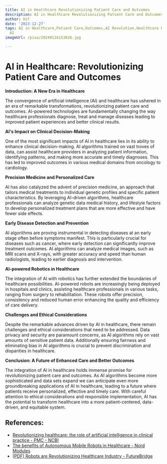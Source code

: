 ```yaml
---
title: AI in Healthcare Revolutionizing Patient Care and Outcomes
description: AI in Healthcare Revolutionizing Patient Care and Outcomes
author: Usf
date: '2023-12-27'
tags: AI in Healthcare,Patient Care,Outcomes,AI Revolution,Healthcare Revolution,Medical
  AI
imageUrl: /pixa/20240116153826.jpg

---
```

#  AI in Healthcare:  Revolutionizing Patient Care and  Outcomes

**Introduction: A New Era in Healthcare**

The convergence of artificial intelligence (AI) and healthcare  has ushered in an era  of remarkable transformations, revolutionizing  patient  care and  outcomes. AI-powered technologies are fundamentally changing the way healthcare professionals diagnose, treat and manage  diseases  leading to improved patient experiences and better clinical results.

**AI's Impact on Clinical Decision-Making**

One of the most significant impacts of AI in healthcare  lies in its ability to enhance clinical decision-making. AI algorithms trained on vast  troves  of  data,  can assist healthcare providers in analyzing  patient information, identifying  patterns, and making more accurate and timely diagnoses. This has led to improved outcomes in various medical domains from oncology to cardiology.

**Precision  Medicine and Personalized Care**

AI has  also  catalyzed the advent of precision medicine, an approach that tailors medical treatments to individual genetic profiles and specific patient characteristics. By leveraging AI-driven algorithms, healthcare professionals can analyze genetic  data  medical history, and lifestyle factors to  develop personalized treatment plans that are more effective and have fewer side effects.

**Early Disease Detection and Prevention**

AI algorithms are proving instrumental in detecting  diseases at an early stage often before symptoms manifest. This is particularly crucial for diseases such as cancer, where early detection  can significantly improve treatment outcomes. AI algorithms can analyze medical images, such as MRI scans and X-rays, with greater accuracy and speed than human radiologists, leading to earlier diagnosis and intervention.

**AI-powered Robotics in Healthcare**

The integration of AI with robotics has further extended the boundaries  of healthcare possibilities. AI-powered  robots are increasingly being deployed in hospitals and clinics, assisting  healthcare professionals in various tasks, ranging from surgery to rehabilitation. These robots offer precision, consistency and reduced human error enhancing the quality and efficiency of  care  delivery.

**Challenges and Ethical Considerations**

Despite the remarkable advances  driven by AI in  healthcare, there remain challenges and ethical considerations that need to be addressed. Data privacy  and security are  paramount  concerns, as AI algorithms  rely on vast amounts of sensitive patient data. Additionally ensuring fairness and eliminating bias in AI algorithms is crucial to prevent discrimination and  disparities in healthcare.

**Conclusion: A Future of Enhanced Care and Better Outcomes**

The integration of AI  in healthcare holds immense promise for revolutionizing patient care and outcomes. As AI algorithms become more sophisticated and data sets expand we  can  anticipate even more groundbreaking applications of AI in healthcare, leading to a  future where patients receive personalized, effective and  timely care. With careful attention to ethical considerations and responsible implementation, AI has the potential to transform healthcare into a more patient-centered, data-driven, and equitable system.

## References:
- [Revolutionizing healthcare: the role of artificial intelligence in clinical practice - PMC - NCBI](https://www.ncbi.nlm.nih.gov/pmc/articles/PMC10517477/)
- [The benefits of Autonomous Mobile Robots in Healthcare - Nord Modules](https://www.nord-modules.com/amrs-in-healthcare/)
- [[PDF] Robots are Revolutionizing Healthcare Industry - FutureBridge](https://www.futurebridge.com/wp-content/uploads/2021/12/Whitepaper_Robotics-in-Healthcare-1.pdf)
